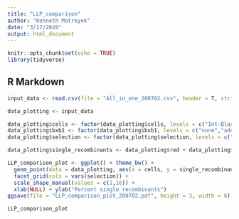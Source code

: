 ---
title: "LLP_comparison"
author: "Kenneth Matreyek"
date: "3/17/2020"
output: html_document
---

```{r setup, include=FALSE}
knitr::opts_chunk$set(echo = TRUE)
library(tidyverse)
```

## R Markdown
```{r}
input_data <- read.csv(file = "All_in_one_200702.csv", header = T, stringsAsFactors = F)

data_plotting <- input_data

data_plotting$cells <- factor(data_plotting$cells, levels = c("Int-Blast","iCasp9-Blast","G542A"))
data_plotting$bxb1 <- factor(data_plotting$bxb1, levels = c("none","added"))
data_plotting$selection <- factor(data_plotting$selection, levels = c("none","ap1903"))

data_plotting$single_recombinants <- data_plotting$red + data_plotting$green

LLP_comparison_plot <- ggplot() + theme_bw() + 
  geom_point(data = data_plotting, aes(x = cells, y = single_recombinants, shape = bxb1), color = "black") +
  facet_grid(cols = vars(selection)) +
  scale_shape_manual(values = c(1,16)) +
  xlab(NULL) + ylab("Percent single recombinants")
ggsave(file = "LLP_comparison_plot_200702.pdf", height = 3, width = 6)

LLP_comparison_plot
```

